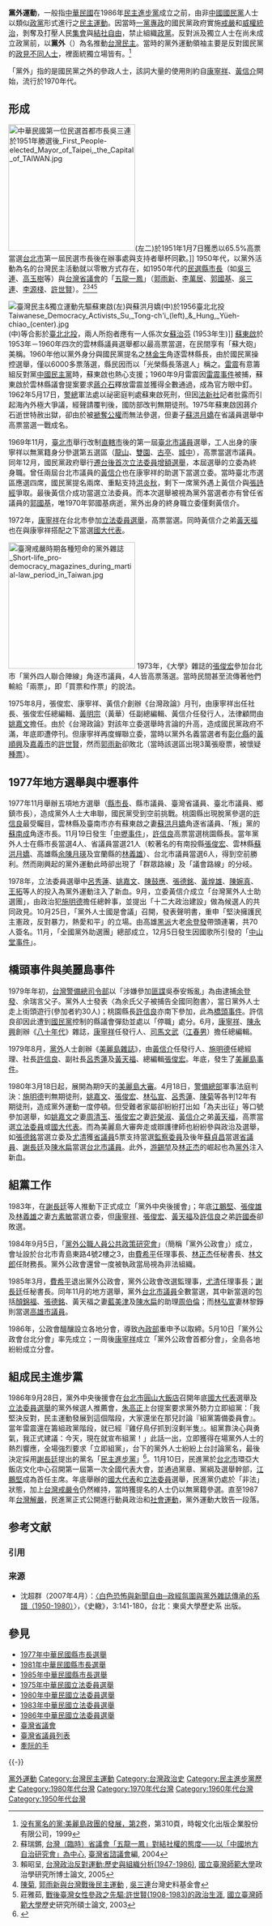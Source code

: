 {{noteTA
|1 = zh:林正杰; zh-hans:林正杰; zh-hant:林正杰;
}}
{{臺灣歷史}}
'''黨外運動'''，一般指[[中華民國|中華民國]]在1986年[[民主進步黨|民主進步黨]]成立之前，由非[[中國國民黨|中國國民黨]]人士以類似[[政黨|政黨]]形式進行之[[臺灣民主運動|民主運動]]。因當時[[一党专政|一黨專政]]的國民黨政府實施[[台灣省戒嚴令|戒嚴]]和[[威權統治|威權統治]]，剝奪及打壓人民[[集會自由|集會]]與[[結社自由|結社自由]]，禁止組織[[政黨|政黨]]。反對派及獨立人士在尚未成立政黨前，以'''黨外'''（{{lang-nan-tw|Tóng-goā}}）為名推動[[台灣民主運動|台灣民主]]。當時的黨外運動領袖主要是反對國民黨的[[政見不同人士|政見不同人士]]，裡面統獨立場皆有。<ref>[https://books.google.com.tw/books?id=VsWCAAAAIAAJ&q=黨外運動一直是統獨兩股力量一起參與的 没有黨名的黨:美麗島政團的發展，第2卷]，第310頁，時報文化出版企業股份有限公司，1999</ref>

「黨外」指的是國民黨之外的參政人士，該詞大量的使用則約自[[康寧祥|康寧祥]]、[[黃信介|黃信介]]開始，流行於1970年代。

== 形成 ==
[[File:中華民國第一位民選首都市長吳三連於1951年勝選後_First_People-elected_Mayor_of_Taipei,_the_Capital_of_TAIWAN.jpg|250px]](左二)於1951年1月7日獲悉以65.5%高票當選[[台北市|台北市]]第一屆民選市長後在辦事處與支持者舉杯同歡。]]
1950年代，以黨外活動為名的台灣民主活動就以零散方式存在，如1950年代的[[1950年－1951年中華民國縣市長選舉|民選縣市長]]（如[[吳三連|吳三連]]、[[高玉樹|高玉樹]]等）與[[台灣省議會|台灣省議會]]的「[[五龍一鳳|五龍一鳳]]」（[[郭雨新|郭雨新]]、[[李萬居|李萬居]]、[[郭國基|郭國基]]、[[吳三連|吳三連]]、[[李源棧|李源棧]]、[[許世賢|許世賢]]）。<ref>蘇瑞鏘, [http://www.tpa.gov.tw/upfile/www/Pdf/%BD%D7%A4%E5%B6%B0/%B2%60%A4%C6%A5x%C6W%A5%C1%A5D/d06.pdf 台灣（臨時）省議會「五龍一鳳」對結社權的態度——以「中國地方自治研究會」為中心]{{dead link|date=十一月 2017 |bot=InternetArchiveBot }}, [[臺灣省諮議會|臺灣省諮議會]]編, 2004</ref><ref>賴昭呈, [http://ndltd.ncl.edu.tw/cgi-bin/gs32/gsweb.cgi?o=dnclcdr&s=id=%22093NTNU5227021%22.&searchmode=basic 台灣政治反對運動:歷史與組織分析(1947-1986)], [[國立臺灣師範大學|國立臺灣師範大學]]政治學研究所博士論文, 2005</ref><ref>[[陳菊|陳菊]], [http://www.twcenter.org.tw/a01/a01_04.htm 郭雨新與台灣戰後民主運動] {{Wayback|url=http://www.twcenter.org.tw/a01/a01_04.htm |date=20111227111803 }}, [[吳三連|吳三連]]台灣史料基金會</ref><ref>莊雅茹, [http://ndltd.ncl.edu.tw/cgi-bin/gs32/gsweb.cgi/login?o=dnclcdr&s=id=%22091NTNU0493026%22.&searchmode=basic 戰後臺灣女性參政之先驅:許世賢(1908-1983)的政治生涯], [[國立臺灣師範大學|國立臺灣師範大學]]歷史研究所碩士論文, 2003</ref>

[[File:臺灣民主&獨立運動先驅蘇東啟(左)與蘇洪月嬌(中)於1956臺北北投Taiwanese_Democracy_Activists_Su,_Tong-ch'i_(left)_&_Hung,_Yüeh-chiao_(center).jpg|thumb]] (中)等合影於[[臺北市|臺北]][[北投區|北投]]，兩人所抱者應有一人係次女[[蘇治芬|蘇治芬]] (1953年生)]]
[[蘇東啟|蘇東啟]]於1953年－1960年四次的雲林縣議員選舉都以最高票當選，在民間享有「蘇大砲」美稱。1960年他以黨外身分與國民黨提名之[[林金生|林金生]]角逐雲林縣長，由於國民黨操控選舉，僅以6000多票落選，縣民因而以「光榮縣長落選人」稱之。[[雷震_(中華民國)|雷震]]有意籌組反對黨[[中國民主黨|中國民主黨]]時，蘇東啟也熱心支援；1960年9月雷震因[[雷震事件|雷震事件]]被捕，蘇東啟於雲林縣議會提案要求[[蔣介石|蔣介石]]釋放雷震並獲得全數通過，成為官方眼中釘。1962年5月17日，[[臺灣警備總司令部|警總]]軍法處以祕密庭判處蘇東啟死刑，但因[[法新社|法新社]]記者批露而引起海內外極大爭議，經聲請覆判後，國防部改判無期徒刑。1975年蘇東啟因蔣介石逝世特赦出獄，卻由於被[[褫奪公權|褫奪公權]]而無法參選，但妻子[[蘇洪月嬌|蘇洪月嬌]]在省議員選舉中高票當選一戰成名。

1969年11月，[[臺北市|臺北市]]舉行改制[[直轄市|直轄市]]後的第一屆[[台北市議員|臺北市議員]]選舉，工人出身的康寧祥以無黨籍身分參選第五選區（[[龍山區_(台北市)|龍山]]、[[雙園區|雙園]]、[[古亭區|古亭]]、[[城中區_(台北市)|城中]]），高票當選市議員。同年12月，國民黨政府舉行[[1969年中華民國立法委員選舉|遷台後首次立法委員增額選舉]]，本屆選舉的立委為終身職。曾任兩屆台北市議員的[[黃信介|黃信介]]也在康寧祥的助選下當選立委。{{r|康|page=62}}當時臺北市選區應選四席，國民黨提名兩席、重點支持[[洪炎秋|洪炎秋]]，剩下一席黨外遇上黃信介與[[張詩經|張詩經]]爭取。{{r|康|page=64}}最後黃信介成功當選立法委員。而本次選舉被視為黨外當選者亦有曾任省議員的[[郭國基|郭國基]]，唯1970年郭國基病逝，黨外出身的終身職立委僅剩黃信介。

1972年，[[康寧祥|康寧祥]]在台北市參加[[1972年中華民國立法委員選舉|立法委員選舉]]，高票當選。同時黃信介之弟[[黃天福_(台灣)|黃天福]]也在與康寧祥搭配之下當選[[國大代表|國大代表]]。

[[File:臺灣戒嚴時期各種短命的黨外雜誌_Short-life_pro-democracy_magazines_during_martial-law_period_in_Taiwan.jpg|250px]]
1973年，《大學》雜誌的[[張俊宏|張俊宏]]參加台北市「黨外四人聯合陣線」角逐市議員，4人皆高票落選。當時民間甚至流傳著他們輸給「兩票」，即「買票和作票」的說法。

1975年8月，張俊宏、康寧祥、黃信介創辦《台灣政論》月刊，由康寧祥出任社長、張俊宏任總編輯、[[黃明宗|黃明宗]]（黃華）任副總編輯、黃信介任發行人，法律顧問由[[姚嘉文|姚嘉文]]擔任。由於《台灣政論》對該年立委選舉時言論的升高，造成國民黨政府不滿，年底即遭停刊。但康寧祥再度蟬聯立委，當時以黨外名義當選者有[[彰化縣|彰化縣]]的[[黃順興|黃順興]]及[[嘉義市|嘉義市]]的[[許世賢|許世賢]]，然而[[郭雨新|郭雨新]]卻敗北（當時該選區出現3萬張廢票，被懷疑[[做票|種票]]）。

== 1977年地方選舉與中壢事件 ==
<!-- 注释出：[[File:中壢事件包圍警察局.jpg|240px]]中民眾包圍中壢分局]] -->
1977年11月舉辦五項地方選舉（[[1977年中華民國縣市長選舉|縣市長]]、縣市議員、臺灣省議員、臺北市議員、鄉鎮市長），造成黨外人士大串聯，國民黨受到空前挑戰。桃園縣出現脫黨參選的[[許信良|許信良]]最受矚目，雲林縣及臺南市亦有蘇東啟之妻[[蘇洪月嬌|蘇洪月嬌]]角逐省議員、「叛」黨的[[蘇南成|蘇南成]]角逐市長。11月19日發生「[[中壢事件|中壢事件]]」，[[許信良|許信良]]高票當選桃園縣長。當年黨外人士在縣市長當選4人、省議員當選21人（較著名的有南投縣[[張俊宏|張俊宏]]、雲林縣[[蘇洪月嬌|蘇洪月嬌]]、高雄縣[[余陳月瑛|余陳月瑛]]及宜蘭縣的[[林義雄|林義雄]]）、台北市議員當選6人，得到空前勝利。然而剛興起的黨外運動此時卻出現了「群眾路線」及「議會路線」的分岐。

1978年，立法委員選舉中[[呂秀蓮|呂秀蓮]]、[[姚嘉文|姚嘉文]]、[[陳鼓應|陳鼓應]]、[[張德銘|張德銘]]、[[黃煌雄|黃煌雄]]、[[陳婉真|陳婉真]]、[[王拓|王拓]]等人的投入為黨外運動注入了新血。9月，立委黃信介成立「台灣黨外人士助選團」，由政治犯[[施明德|施明德]]擔任總幹事，並提出「十二大政治建設」做為候選人的共同政見。10月25日，「黨外人士國是會議」召開，發表聲明書，重申「堅決擁護民主憲政，反對暴力，熱愛和平」的立場。由高雄[[余家班|黑派]]大老[[余登發|余登發]]帶頭連署，共70人簽名。11月，「全國黨外助選團」總部成立，12月5日發生因國歌所引發的「[[中山堂事件|中山堂事件]]」。

== 橋頭事件與美麗島事件 ==
1979年年初，[[台灣警備總司令部|台灣警備總司令部]]以「涉嫌參加[[匪諜|匪諜]]吳泰安叛亂」為由逮捕[[余登發|余登發]]、余瑞言父子。黨外人士發表〈為余氏父子被捕告全國同胞書〉，當日黨外人士走上街頭遊行(參加者約30人)；桃園縣長[[許信良|許信良]]亦南下參加，此為[[橋頭事件|橋頭事件]]。許信良卻因此遭到[[國民黨|國民黨]]控制的縣議會彈劾並處以「停職」處分。6月，[[康寧祥|康寧祥]]、[[陳永興|陳永興]]創辦《[[八十年代_(雜誌)|八十年代]]》雜誌，[[康寧祥|康寧祥]]任發行人、[[司馬文武|司馬文武]]（[[江春男|江春男]]）擔任總編輯。

1979年8月，[[黨外|黨外]]人士創辦《[[美麗島雜誌|美麗島雜誌]]》，由[[黃信介|黃信介]]任發行人、[[施明德|施明德]]任總經理、社長[[許信良|許信良]]、副社長[[呂秀蓮|呂秀蓮]]及[[黃天福_(臺灣)|黃天福]]、總編輯[[張俊宏|張俊宏]]。年底，發生了[[美麗島事件|美麗島事件]]。

1980年3月18日起，展開為期9天的[[美麗島事件|美麗島大審]]。4月18日，[[警備總部|警備總部]]軍事法庭判決：[[施明德|施明德]]判無期徒刑，[[姚嘉文|姚嘉文]]、[[張俊宏|張俊宏]]、[[林弘宣|林弘宣]]、[[呂秀蓮|呂秀蓮]]、[[陳菊|陳菊]]等各判12年有期徒刑，造成黨外運動一度停頓。但受難者家屬卻紛紛打出如「為夫出征」等口號參加選舉，如[[姚嘉文|姚嘉文]]之妻[[周清玉_(1944年)|周清玉]]、[[張俊宏|張俊宏]]之妻[[許榮淑|許榮淑]]、[[黃信介|黃信介]]之弟[[黃天福_(臺灣)|黃天福]]，高票當選[[立法委員|立法委員]]或[[國大代表|國大代表]]。而為美麗島大審奔走或辯護律師也紛紛參與政治及選舉，如[[張德銘|張德銘]]當選立委及[[尤清|尤清]]獲[[省議員|省議員]]5票支持當選[[監察委員|監察委員]]及後年[[蘇貞昌|蘇貞昌]]當選[[省議員|省議員]]、[[謝長廷|謝長廷]]及[[陳水扁|陳水扁]]當選[[台北市議員|台北市議員]]。此外，[[游錫堃|游錫堃]]及[[林正杰|林正杰]]的崛起也為[[黨外|黨外]]注入新血。

== 組黨工作 ==
1983年，在[[謝長廷|謝長廷]]等人推動下正式成立「黨外中央後援會」；年底[[江鵬堅|江鵬堅]]、[[張俊雄|張俊雄]]及[[林義雄|林義雄]]之妻[[方素敏|方素敏]]當選立委，但[[康寧祥|康寧祥]]、[[張俊宏|張俊宏]]、[[黃天福_(臺灣)|黃天福]]及[[許信良|許信良]]之弟[[許國泰|許國泰]]卻敗選。

1984年9月5日，「[[黨外公職人員公共政策研究會|黨外公職人員公共政策研究會]]」（簡稱「黨外公政會」）成立，會址設於台北市青島東路4號2樓之3，由[[費希平|費希平]]任理事長、[[林正杰|林正杰]]任秘書長、[[林文郎|林文郎]]任財務長。黨外公政會還曾一度被執政當局視為非法組織。

1985年3月，[[費希平|費希平]]退出黨外公政會，黨外公政會改選監理事，[[尤清|尤清]]任理事長；[[謝長廷|謝長廷]]任秘書長。同年11月的地方選舉，黨外[[台北市議員|台北市議員]]全數當選，其中新當選的包括[[顏錦福|顏錦福]]、[[張德銘|張德銘]]、黃天福之妻[[藍美津|藍美津]]及[[陳水扁|陳水扁]]的助理[[周伯倫|周伯倫]]；而[[林弘宣|林弘宣]]妻林黎錚則當選[[高雄市議員|高雄市議員]]。

1986年，公政會醞釀設立各地分會，導致[[中華民國內政部|內政部]]重申予以取締。5月10日「黨外公政會台北分會」率先成立；一周後[[康寧祥|康寧祥]]成立「黨外公政會首都分會」，全島各地紛紛成立分會。

== 組成民主進步黨 ==
1986年9月28日，黨外中央後援會在[[台北市|台北市]][[圓山大飯店|圓山大飯店]]召開年底[[國大代表|國大代表]]選舉及[[1986年中華民國立法委員選舉|立法委員選舉]]的黨外候選人推薦會，[[朱高正|朱高正]]上台提案要求黨外勢力立即組黨：「我堅決反對，民主運動發展到這個階段，大家還坐在那兒討論『組黨籌備委員會』。當年雷震還在籌組政黨階段，就已經『雞仔鳥仔抓到沒剩半隻』。組黨靠決心與勇氣，我正式建議：今天，現在就宣布組黨！」此話一出，立即獲得在場黨外人士的熱烈響應，全場強烈要求「立即組黨」，台下的黨外人士紛紛上台討論黨名，最後決定採用[[謝長廷|謝長廷]]提出的黨名「[[民主進步黨|民主進步黨]]」<ref>{{cite news|author=[[楊祖珺|楊祖珺]]|publisher=知識和社會廣場（轉載《[[新新聞|新新聞]]》）|url=http://www.fokas.com.tw/news/newslist.php?id=806|title=陳水扁不敢讓人知道的事！|date=2004-10-09}}{{dead link|date=2018年5月 |bot=InternetArchiveBot |fix-attempted=yes }}</ref>。11月10日，民進黨於[[台北市|台北市]]環亞大飯店文化中心召開第一屆第一次全國代表大會，並通過黨章、黨綱及選舉幹部，[[江鵬堅|江鵬堅]]成為首任主席。年底舉辦的[[國大代表|國大代表]]和[[立法委員|立法委員]]選舉，民進黨仍處於「非法」狀態，加上[[台灣戒嚴令|台灣戒嚴令]]仍然維持，當時獲提名的人士仍以無黨籍參選。直至1987年[[臺灣省戒嚴令#戒嚴令的解除|台灣解嚴]]，民進黨正式公開進行動員政治和[[社會運動|社會運動]]，黨外運動大致告一段落。

== 参考文献 ==
=== 引用 ===
{{Reflist|2|refs=
<ref name="康">{{cite book |title=《台灣，打拼 康寧祥回憶錄》|author= 康寧祥|publisher= 允晨出版|isbn= |date=2014年1月二版}}</ref>
}}

=== 来源 ===
{{refbegin}}
* 沈超群（2007年4月）：[https://drive.google.com/open?id=0B619prHlZ-fqR2VyaXVoVElnLVU 〈白色恐怖與新聞自由─政經氛圍與黨外雜誌傳承的系譜（1950-1980）]〉，《史轍》，3:141-180，台北：東吳大學歷史系 出版。
{{refend}}

== 參見 ==
{{Portal box|中華民國|台灣|政治}}
* [[1977年中華民國縣市長選舉|1977年中華民國縣市長選舉]]
* [[1981年中華民國縣市長選舉|1981年中華民國縣市長選舉]]
* [[1985年中華民國縣市長選舉|1985年中華民國縣市長選舉]]
* [[1975年中華民國立法委員選舉|1975年中華民國立法委員選舉]]
* [[1980年中華民國立法委員選舉|1980年中華民國立法委員選舉]]
* [[1983年中華民國立法委員選舉|1983年中華民國立法委員選舉]]
* [[1986年中華民國立法委員選舉|1986年中華民國立法委員選舉]]
* [[臺灣省議會|臺灣省議會]]
* [[臺灣省議員列表|臺灣省議員列表]]
* [[牽阮的手|牽阮的手]]

{{-}}
{{臺灣社會運動|政治運動}}

[[Category:黨外運動|]]
[[Category:台灣民主運動|Category:台灣民主運動]]
[[Category:台灣政治史|Category:台灣政治史]]
[[Category:民主進步黨歷史|Category:民主進步黨歷史]]
[[Category:1980年代台灣|Category:1980年代台灣]]
[[Category:1970年代台灣|Category:1970年代台灣]]
[[Category:1960年代台灣|Category:1960年代台灣]]
[[Category:1950年代台灣|Category:1950年代台灣]]